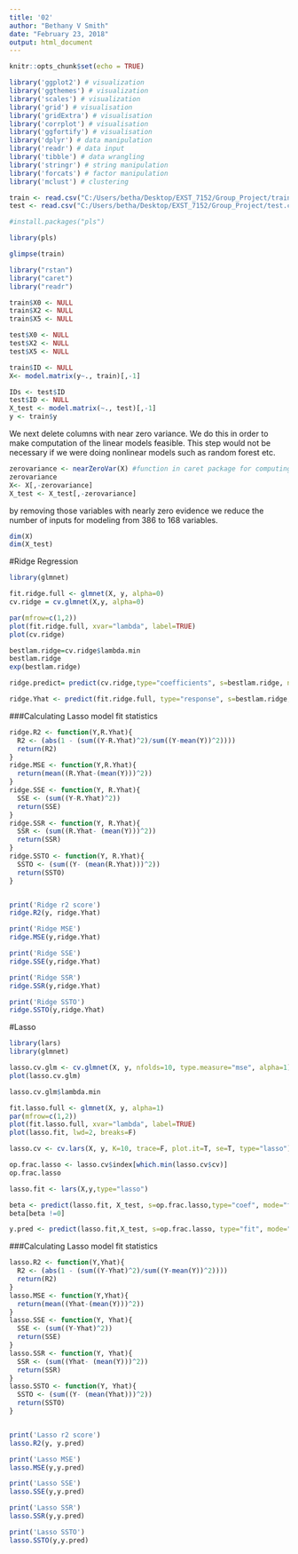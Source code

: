 ---
title: '02'
author: "Bethany V Smith"
date: "February 23, 2018"
output: html_document
---

```{r setup, include=FALSE}
knitr::opts_chunk$set(echo = TRUE)
```

```{r}
library('ggplot2') # visualization
library('ggthemes') # visualization
library('scales') # visualization
library('grid') # visualisation
library('gridExtra') # visualisation
library('corrplot') # visualisation
library('ggfortify') # visualisation
library('dplyr') # data manipulation
library('readr') # data input
library('tibble') # data wrangling
library('stringr') # string manipulation
library('forcats') # factor manipulation
library('mclust') # clustering
```

```{r}
train <- read.csv("C:/Users/betha/Desktop/EXST_7152/Group_Project/train.csv")
test <- read.csv("C:/Users/betha/Desktop/EXST_7152/Group_Project/test.csv")
```





```{r}
#install.packages("pls")

library(pls)
```

```{r}
glimpse(train)
```

```{r}
library("rstan")
library("caret")
library("readr")
```

```{r}
train$X0 <- NULL
train$X2 <- NULL
train$X5 <- NULL

test$X0 <- NULL
test$X2 <- NULL
test$X5 <- NULL
```



```{r}
train$ID <- NULL
X<- model.matrix(y~., train)[,-1]

IDs <- test$ID
test$ID <- NULL
X_test <- model.matrix(~., test)[,-1]
y <- train$y
```

We next delete columns with near zero variance. We do this in order to make computation of the linear models feasible. This step would not be necessary if we were doing nonlinear models such as random forest etc. 

```{r}
zerovariance <- nearZeroVar(X) #function in caret package for computing variables with near zero vairance
zerovariance
X<- X[,-zerovariance]
X_test <- X_test[,-zerovariance]
```


by removing those variables with nearly zero evidence we reduce the number of inputs for modeling from 386 to 168 variables. 




```{r}
dim(X)
dim(X_test)
```

#Ridge Regression


```{r}
library(glmnet)
```

```{r}
fit.ridge.full <- glmnet(X, y, alpha=0)
cv.ridge = cv.glmnet(X,y, alpha=0)

par(mfrow=c(1,2))
plot(fit.ridge.full, xvar="lambda", label=TRUE)
plot(cv.ridge)
```






```{r}
bestlam.ridge=cv.ridge$lambda.min
bestlam.ridge
exp(bestlam.ridge)
```


```{r}
ridge.predict= predict(cv.ridge,type="coefficients", s=bestlam.ridge, newx = X_test)


```

```{r}
ridge.Yhat <- predict(fit.ridge.full, type="response", s=bestlam.ridge, newx=X_test)
```

###Calculating Lasso model fit statistics

```{r}

ridge.R2 <- function(Y,R.Yhat){
  R2 <- (abs(1 - (sum((Y-R.Yhat)^2)/sum((Y-mean(Y))^2))))
  return(R2)
}
ridge.MSE <- function(Y,R.Yhat){
  return(mean((R.Yhat-(mean(Y)))^2))
}
ridge.SSE <- function(Y, R.Yhat){
  SSE <- (sum((Y-R.Yhat)^2))
  return(SSE)
}
ridge.SSR <- function(Y, R.Yhat){
  SSR <- (sum((R.Yhat- (mean(Y)))^2))
  return(SSR)
}
ridge.SSTO <- function(Y, R.Yhat){
  SSTO <- (sum((Y- (mean(R.Yhat)))^2))
  return(SSTO)
}



```


```{r}
print('Ridge r2 score')
ridge.R2(y, ridge.Yhat) 
```

```{r}
print('Ridge MSE')
ridge.MSE(y,ridge.Yhat)
```

```{r}
print('Ridge SSE')
ridge.SSE(y,ridge.Yhat)
```

```{r}
print('Ridge SSR')
ridge.SSR(y,ridge.Yhat)
```

```{r}
print('Ridge SSTO')
ridge.SSTO(y,ridge.Yhat)
```


#Lasso

```{r}
library(lars)
library(glmnet)
```

```{r}
lasso.cv.glm <- cv.glmnet(X, y, nfolds=10, type.measure="mse", alpha=1)
plot(lasso.cv.glm)
```
```{r}
lasso.cv.glm$lambda.min
```

```{r}
fit.lasso.full <- glmnet(X, y, alpha=1)
par(mfrow=c(1,2))
plot(fit.lasso.full, xvar="lambda", label=TRUE)
plot(lasso.fit, lwd=2, breaks=F)
```

```{r}

lasso.cv <- cv.lars(X, y, K=10, trace=F, plot.it=T, se=T, type="lasso")

```

```{r}
op.frac.lasso <- lasso.cv$index[which.min(lasso.cv$cv)]
op.frac.lasso
```

```{r}
lasso.fit <- lars(X,y,type="lasso")

```



```{r}
beta <- predict(lasso.fit, X_test, s=op.frac.lasso,type="coef", mode="fraction")$coef
beta[beta !=0]

```
```{r}
y.pred <- predict(lasso.fit,X_test, s=op.frac.lasso, type="fit", mode="fraction")$fit

```



###Calculating Lasso model fit statistics

```{r}

lasso.R2 <- function(Y,Yhat){
  R2 <- (abs(1 - (sum((Y-Yhat)^2)/sum((Y-mean(Y))^2))))
  return(R2)
}
lasso.MSE <- function(Y,Yhat){
  return(mean((Yhat-(mean(Y)))^2))
}
lasso.SSE <- function(Y, Yhat){
  SSE <- (sum((Y-Yhat)^2))
  return(SSE)
}
lasso.SSR <- function(Y, Yhat){
  SSR <- (sum((Yhat- (mean(Y)))^2))
  return(SSR)
}
lasso.SSTO <- function(Y, Yhat){
  SSTO <- (sum((Y- (mean(Yhat)))^2))
  return(SSTO)
}



```
```{r}
print('Lasso r2 score')
lasso.R2(y, y.pred) 
```

```{r}
print('Lasso MSE')
lasso.MSE(y,y.pred)
```

```{r}
print('Lasso SSE')
lasso.SSE(y,y.pred)
```

```{r}
print('Lasso SSR')
lasso.SSR(y,y.pred)
```

```{r}
print('Lasso SSTO')
lasso.SSTO(y,y.pred)
```





